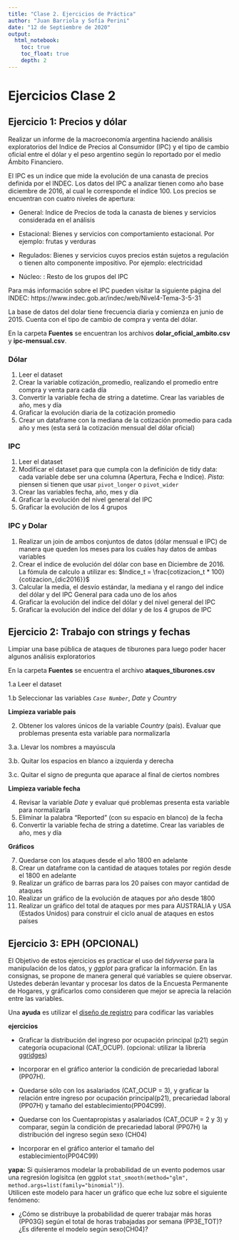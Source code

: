 ```yaml
---
title: "Clase 2. Ejercicios de Práctica"
author: "Juan Barriola y Sofía Perini"
date: "12 de Septiembre de 2020"
output: 
  html_notebook: 
    toc: true
    toc_float: true
    depth: 2
---
```


# Ejercicios Clase 2

## Ejercicio 1: Precios y dólar

Realizar un informe de la macroeconomía argentina haciendo análisis exploratorios del Indice de Precios al Consumidor (IPC) y el tipo de cambio oficial entre el dólar y el peso argentino según lo reportado por el medio Ámbito Financiero. 

El IPC es un indice que mide la evolución de una canasta de precios definida por el INDEC. Los datos del IPC a analizar tienen como año base diciembre de 2016, al cual le corresponde el índice 100. Los precios se encuentran con cuatro niveles de apertura:

  * General: Indice de Precios de toda la canasta de bienes y servicios considerada en el análisis

  * Estacional: Bienes y servicios con comportamiento estacional. Por ejemplo: frutas y verduras

  * Regulados: Bienes y servicios cuyos precios están sujetos a regulación o tienen alto componente impositivo. Por ejemplo: electricidad

  * Núcleo: : Resto de los grupos del IPC
  
Para más información sobre el IPC pueden visitar la siguiente página del INDEC: https://www.indec.gob.ar/indec/web/Nivel4-Tema-3-5-31

La base de datos del dolar tiene frecuencia diaria y comienza en junio de 2015. Cuenta con el tipo de cambio de compra y venta del dólar.

En la carpeta __Fuentes__ se encuentran los archivos __dolar_oficial_ambito.csv__ y __ipc-mensual.csv__.

### Dólar

1. Leer el dataset
2. Crear la variable cotización_promedio, realizando el promedio entre compra y venta para cada día
3. Convertir la variable fecha de string a datetime. Crear las variables de año, mes y día 
4. Graficar la evolución diaria de la cotización promedio
5. Crear un dataframe con la mediana de la cotización promedio para cada año y mes (esta será la cotización mensual del dólar oficial)

### IPC

1. Leer el dataset 
2. Modificar el dataset para que cumpla con la definición de tidy data: cada variable debe ser una columna (Apertura, Fecha e Indice). *Pista*: piensen si tienen que usar `pivot_longer` o `pivot_wider`
3. Crear las variables fecha, año, mes y día 
4. Graficar la evolución del nivel general del IPC
5. Graficar la evolución de los 4 grupos

### IPC y Dolar 

1. Realizar un join de ambos conjuntos de datos (dólar mensual e IPC) de manera que queden los meses para los cuáles hay datos de ambas variables 
2. Crear el indice de evolución del dólar con base en Diciembre de 2016. La fómula de calculo a utilizar es:
$Indice_t = \frac{cotizacion_t * 100}{cotizacion_{dic2016}}$
3. Calcular la media, el desvío estándar, la mediana y el rango del indice del dólar y del IPC General para cada uno de los años
4. Graficar la evolución del indice del dólar y del nivel general del IPC 
5. Graficar la evolución del indice del dólar y de los 4 grupos de IPC

## Ejercicio 2: Trabajo con strings y fechas

Limpiar una base pública de ataques de tiburones para luego poder hacer algunos análisis exploratorios

En la carpeta __Fuentes__ se encuentra el archivo __ataques_tiburones.csv__

1.a Leer el dataset

1.b Seleccionar las variables *`Case Number`*, *Date* y *Country*

**Limpieza variable pais**

2. Obtener los valores únicos de la variable *Country* (país). Evaluar que problemas presenta esta variable para normalizarla

3.a. Llevar los nombres a mayúscula

3.b. Quitar los espacios en blanco a izquierda y derecha

3.c. Quitar el signo de pregunta que aparace al final de ciertos nombres

**Limpieza variable fecha**

4. Revisar la variable *Date* y evaluar qué problemas presenta esta variable para normalizarla
5. Eliminar la palabra "Reported " (con su espacio en blanco) de la fecha
6. Convertir la variable fecha de string a datetime. Crear las variables de año, mes y día 

**Gráficos**

7. Quedarse con los ataques desde el año 1800 en adelante
8. Crear un dataframe con la cantidad de ataques totales por región desde el 1800 en adelante
9. Realizar un gráfico de barras para los 20 países con mayor cantidad de ataques
10. Realizar un gráfico de la evolución de ataques por año desde 1800
11. Realizar un gráfico del total de ataques por mes para AUSTRALIA y USA (Estados Unidos) para construir el ciclo anual de ataques en estos países

## Ejercicio 3: EPH (OPCIONAL)

El Objetivo de estos ejercicios es practicar el uso del $tidyverse$ para la manipulación de los datos, y $ggplot$ para graficar la información. En las consignas, se propone de manera general qué variables se quiere observar. Ustedes deberán levantar y procesar los datos de la Encuesta Permanente de Hogares, y gráficarlos como consideren que mejor se aprecia la relación entre las variables.     

Una __ayuda__ es utilizar el [diseño de registro](../Fuentes/EPH_registro_2_trim_2016.pdf) para codificar las variables

  
__ejercicios__

- Graficar la distribución del ingreso por ocupación principal (p21) según categoría ocupacional (CAT_OCUP). (opcional: utilizar la librería [ggridges](https://cran.r-project.org/web/packages/ggridges/vignettes/introduction.html))

- Incorporar en el gráfico anterior la condición de precariedad laboral (PP07H).

- Quedarse sólo con los asalariados (CAT_OCUP = 3), y graficar la relación entre ingreso por ocupación principal(p21), precariedad laboral (PP07H) y tamaño del establecimiento(PP04C99).

- Quedarse con los Cuentapropistas y asalariados (CAT_OCUP = 2 y 3) y comparar, según la condición de precariedad laboral (PP07H) la distribución del ingreso según sexo (CH04)

- Incorporar en el gráfico anterior el tamaño del establecimiento(PP04C99)


__yapa:__ Si quisieramos modelar la probabilidad de un evento podemos usar una regresión logísitca (en ggplot ```stat_smooth(method="glm", method.args=list(family="binomial")```).     
Utilicen este modelo para hacer un gráfico que eche luz sobre el siguiente fenómeno: 

- ¿Cómo se distribuye la probabilidad de querer trabajar más horas (PP03G) según el total de horas trabajadas por semana (PP3E_TOT)? ¿Es diferente el modelo según sexo(CH04)?